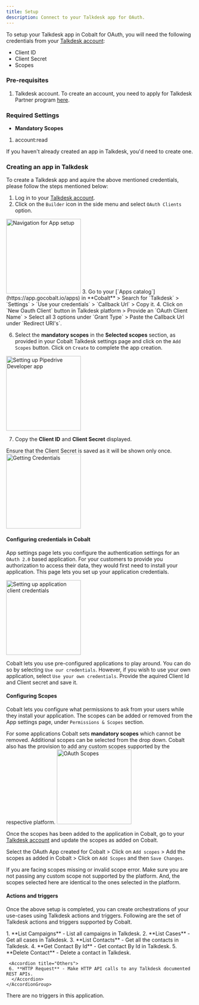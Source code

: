 ```yaml
---
title: Setup
description: Connect to your Talkdesk app for OAuth.
---
```

To setup your Talkdesk app in Cobalt for OAuth, you will need the following credentials from your [Talkdesk account](https://account.talkdeskid.com/select/cc):
- Client ID
- Client Secret
- Scopes

### Pre-requisites

1. Talkdesk account. To create an account, you need to apply for Talkdesk Partner program [here](https://partners.talkdesk.com/English/).

### Required Settings

* **Mandatory Scopes** 
1. account:read

<Info>If you haven't already created an app in Talkdesk, you'd need to create one.</Info>

### Creating an app in Talkdesk

To create a Talkdesk app and aquire the above mentioned credentials, please follow the steps mentioned below:

1. Log in to your [Talkdesk account](https://account.talkdeskid.com/select/cc).
2. Click on the `Builder` icon in the side menu and select `OAuth Clients` option.
<img height="200" src="/images/Talkdesk/talkdesk_navigation.png" alt="Navigation for App setup"/>
3. Go to your [`Apps catalog`](https://app.gocobalt.io/apps) in **Cobalt** > Search for `Talkdesk` > `Settings` > `Use your credentials` > `Callback Url` > Copy it.
4. Click on `New Oauth Client` button in Talkdesk platform > Provide an `OAuth Client Name` > Select all 3 options under `Grant Type` > Paste the Callback Url under `Redirect URI's`.

6. Select the **mandatory scopes** in the **Selected scopes** section, as provided in your Cobalt Talkdesk settings page and click on the `Add Scopes` button. Click on `Create` to complete the app creation.
<img height="200" src="/images/Talkdesk/talkdesk_config.png" alt="Setting up Pipedrive Developer app"/>

7. Copy the **Client ID** and **Client Secret** displayed.
<Note>
Ensure that the Client Secret is saved as it will be shown only once.
</Note>
<img height="200" src="/images/Talkdesk/talkdesk_credentials.png" alt="Getting Credentials"/>

#### Configuring credentials in Cobalt
App settings page lets you configure the authentication settings for an `OAuth 2.0` based application. For your customers to provide you authorization to access their data,
they would first need to install your application. This page lets you set up your application credentials.

<img height="200" src="/images/Talkdesk/talkdesk_cobalt.png" alt="Setting up application client credentials"/>

Cobalt lets you use pre-configured applications to play around. You can do so by selecting `Use our credentials`. However, if you wish to use your own application,
select `Use your own credentials`. Provide the aquired Client Id and Client secret and save it.

#### Configuring Scopes
Cobalt lets you configure what permissions to ask from your users while they install your application. The scopes can be added or removed from the App settings page, under `Permissions & Scopes`
section. 

For some applications Cobalt sets **mandatory scopes** which cannot be removed. Additional scopes can be selected from the drop down. Cobalt also has the provision to add any 
custom scopes supported by the respective platform.
<img height="200" src="/images/Talkdesk/talkdesk_scopes.png" alt="OAuth Scopes"/>

Once the scopes has been added to the application in Cobalt, go to your [Talkdesk account](https://account.talkdeskid.com/select/cc) and update the scopes as added on Cobalt.

Select the OAuth App created for Cobalt > Click on `Add scopes` > Add the scopes as added in Cobalt > Click on `Add Scopes` and then `Save Changes`. 

<Warning>
If you are facing scopes missing or invalid scope error. Make sure you are not passing any custom scope not supported by the platform. And, the scopes selected here are
identical to the ones selected in the platform.
</Warning>

#### Actions and triggers
Once the above setup is completed, you can create orchestrations of your use-cases using Talkdesk actions and triggers. Following are the set of Talkdesk actions and triggers
supported by Cobalt.

<Tabs>
  <Tab title="Actions">
  <AccordionGroup>
  <Accordion title="Campaigns">
     1. **List Campaigns** - List all campaigns in Talkdesk.
     </Accordion>
     <Accordion title="Cases">
     2. **List Cases** - Get all cases in Talkdesk.
     </Accordion>
     <Accordion title="Contacts">
     3. **List Contacts** - Get all the contacts in Talkdesk.
     4. **Get Contact By Id** - Get contact By Id in Talkdesk.
     5. **Delete Contact** - Delete a contact in Talkdesk.
      </Accordion>

     <Accordion title="Others">
     6. **HTTP Request** - Make HTTP API calls to any Talkdesk documented REST APIs.
      </Accordion>
    </AccordionGroup>
  </Tab>
  
  <Tab title="Triggers">
        There are no triggers in this application.
  </Tab>
</Tabs>